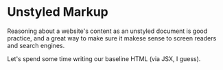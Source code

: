 # Unstyled Markup

Reasoning about a website's content as an unstyled document is good practice, and a great way to make sure it makese sense to screen readers and search engines.

Let's spend some time writing our baseline HTML (via JSX, I guess).
